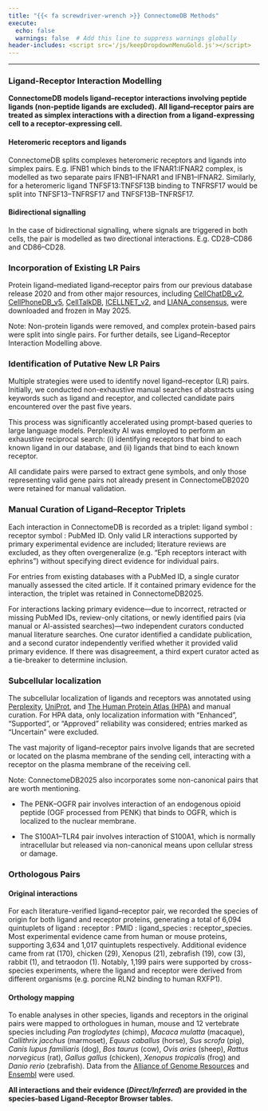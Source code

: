```yaml
---
title: "{{< fa screwdriver-wrench >}} ConnectomeDB Methods"
execute:
  echo: false
  warnings: false  # Add this line to suppress warnings globally
header-includes: <script src='/js/keepDropdownMenuGold.js'></script>
---
```


---

### **Ligand-Receptor Interaction Modelling**

**ConnectomeDB models ligand–receptor interactions involving peptide ligands (non-peptide ligands are excluded). All ligand–receptor pairs are treated as simplex interactions with a direction from a ligand-expressing cell to a receptor-expressing cell.**

#### Heteromeric receptors and ligands

ConnectomeDB splits complexes heteromeric receptors and ligands into simplex pairs. E.g. IFNB1 which binds to the IFNAR1:IFNAR2 complex, is modelled as two separate pairs IFNB1–IFNAR1 and IFNB1–IFNAR2. Similarly, for a heteromeric ligand TNFSF13:TNFSF13B binding to TNFRSF17 would be split into TNFSF13–TNFRSF17 and TNFSF13B–TNFRSF17.

#### Bidirectional signalling 

In the case of bidirectional signalling, where signals are triggered in both cells, the pair is modelled as two directional interactions. E.g. CD28–CD86 and CD86–CD28.

### **Incorporation of Existing LR Pairs**

Protein ligand–mediated ligand–receptor pairs from our previous database release 2020 and from other major resources, including [CellChatDB_v2](http://www.cellchat.org/){target="_blank"}, [CellPhoneDB_v5](https://www.cellphonedb.org/index.html){target="_blank"}, [CellTalkDB](http://tcm.zju.edu.cn/celltalkdb){target="_blank"}, [ICELLNET_v2](https://github.com/soumelis-lab/ICELLNET){target="_blank"}, and [LIANA_consensus](https://github.com/saezlab/liana-py){target="_blank"}, were downloaded and frozen in May 2025.

Note: Non-protein ligands were removed, and complex protein-based pairs were split into single pairs. For further details, see Ligand–Receptor Interaction Modelling above.

### **Identification of Putative New LR Pairs**

Multiple strategies were used to identify novel ligand–receptor (LR) pairs. Initially, we conducted non-exhaustive manual searches of abstracts using keywords such as ligand and receptor, and collected candidate pairs encountered over the past five years.

This process was significantly accelerated using prompt-based queries to large language models. Perplexity AI was employed to perform an exhaustive reciprocal search: (i) identifying receptors that bind to each known ligand in our database, and (ii) ligands that bind to each known receptor.

All candidate pairs were parsed to extract gene symbols, and only those representing valid gene pairs not already present in ConnectomeDB2020 were retained for manual validation.

### **Manual Curation of Ligand–Receptor Triplets**

Each interaction in ConnectomeDB is recorded as a triplet: ligand symbol : receptor symbol : PubMed ID. Only valid LR interactions supported by primary experimental evidence are included; literature reviews are excluded, as they often overgeneralize (e.g. “Eph receptors interact with ephrins”) without specifying direct evidence for individual pairs.

For entries from existing databases with a PubMed ID, a single curator manually assessed the cited article. If it contained primary evidence for the interaction, the triplet was retained in ConnectomeDB2025.

For interactions lacking primary evidence—due to incorrect, retracted or missing PubMed IDs, review-only citations, or newly identified pairs (via manual or AI-assisted searches)—two independent curators conducted manual literature searches. One curator identified a candidate publication, and a second curator independently verified whether it provided valid primary evidence. If there was disagreement, a third expert curator acted as a tie-breaker to determine inclusion.


### **Subcellular localization**

The subcellular localization of ligands and receptors was annotated using [Perplexity](https://www.perplexity.ai/){target="_blank"}, [UniProt](https://www.uniprot.org/){target="_blank"}, and [The Human Protein Atlas (HPA)](https://www.proteinatlas.org/){target="_blank"} and manual curation. For HPA data, only localization information with “Enhanced”, “Supported”, or “Approved” reliability was considered; entries marked as “Uncertain” were excluded.

The vast majority of ligand–receptor pairs involve ligands that are secreted or located on the plasma membrane of the sending cell, interacting with a receptor on the plasma membrane of the receiving cell. 

Note: ConnectomeDB2025 also incorporates some non-canonical pairs that are worth mentioning.

- The PENK–OGFR pair involves interaction of an endogenous opioid peptide (OGF processed from PENK) that binds to OGFR, which is localized to the nuclear membrane.

- The S100A1–TLR4 pair involves interaction of S100A1, which is normally intracellular but released via non-canonical means upon cellular stress or damage.

### **Orthologous Pairs**

#### Original interactions
For each literature-verified ligand–receptor pair, we recorded the species of origin for both ligand and receptor proteins, generating a total of 6,094 quintuplets of ligand : receptor : PMID : ligand_species : receptor_species. Most experimental evidence came from human or mouse proteins, supporting 3,634 and 1,017 quintuplets respectively. Additional evidence came from rat (170), chicken (29), Xenopus (21), zebrafish (19), cow (3), rabbit (1), and tetraodon (1). Notably, 1,199 pairs were supported by cross-species experiments, where the ligand and receptor were derived from different organisms (e.g. porcine RLN2 binding to human RXFP1).

#### Orthology mapping
To enable analyses in other species, ligands and receptors in the original pairs were mapped to orthologues in human, mouse and 12 vertebrate species including *Pan troglodytes* (chimp), *Macaca mulatta* (macaque), *Callithrix jacchus* (marmoset), *Equus caballus* (horse), *Sus scrofa* (pig), *Canis lupus familiaris* (dog), *Bos taurus* (cow), *Ovis aries* (sheep), *Rattus norvegicus* (rat), *Gallus gallus* (chicken), *Xenopus tropicalis* (frog) and *Danio rerio* (zebrafish). Data from the [Alliance of Genome Resources](https://www.alliancegenome.org/){target="_blank"} and [Ensembl](https://www.ensembl.org/index.html){target="_blank"} were used.

**All interactions and their evidence (*Direct/Inferred*) are provided in the species-based Ligand-Receptor Browser tables.**
